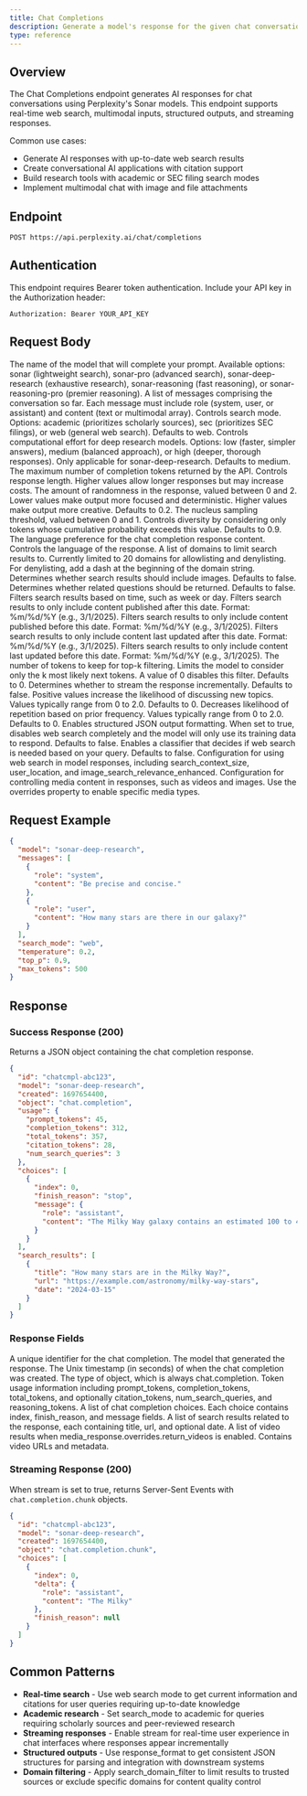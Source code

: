 ```yaml
---
title: Chat Completions
description: Generate a model's response for the given chat conversation with real-time web search capabilities.
type: reference
---
```


## Overview

The Chat Completions endpoint generates AI responses for chat conversations using Perplexity's Sonar models. This endpoint supports real-time web search, multimodal inputs, structured outputs, and streaming responses.

Common use cases:
- Generate AI responses with up-to-date web search results
- Create conversational AI applications with citation support
- Build research tools with academic or SEC filing search modes
- Implement multimodal chat with image and file attachments

## Endpoint

````http
POST https://api.perplexity.ai/chat/completions
````

## Authentication

This endpoint requires Bearer token authentication. Include your API key in the Authorization header:

````http
Authorization: Bearer YOUR_API_KEY
````

## Request Body

<ParamField body="model" param-type="string" required="true" showLocation="false">
  The name of the model that will complete your prompt. Available options: sonar (lightweight search), sonar-pro (advanced search), sonar-deep-research (exhaustive research), sonar-reasoning (fast reasoning), or sonar-reasoning-pro (premier reasoning).
</ParamField>

<ParamField body="messages" param-type="array" required="true" showLocation="false">
  A list of messages comprising the conversation so far. Each message must include role (system, user, or assistant) and content (text or multimodal array).
</ParamField>

<ParamField body="search_mode" param-type="string" required="false" showLocation="false">
  Controls search mode. Options: academic (prioritizes scholarly sources), sec (prioritizes SEC filings), or web (general web search). Defaults to web.
</ParamField>

<ParamField body="reasoning_effort" param-type="string" required="false" showLocation="false">
  Controls computational effort for deep research models. Options: low (faster, simpler answers), medium (balanced approach), or high (deeper, thorough responses). Only applicable for sonar-deep-research. Defaults to medium.
</ParamField>

<ParamField body="max_tokens" param-type="integer" required="false" showLocation="false">
  The maximum number of completion tokens returned by the API. Controls response length. Higher values allow longer responses but may increase costs.
</ParamField>

<ParamField body="temperature" param-type="number" required="false" showLocation="false">
  The amount of randomness in the response, valued between 0 and 2. Lower values make output more focused and deterministic. Higher values make output more creative. Defaults to 0.2.
</ParamField>

<ParamField body="top_p" param-type="number" required="false" showLocation="false">
  The nucleus sampling threshold, valued between 0 and 1. Controls diversity by considering only tokens whose cumulative probability exceeds this value. Defaults to 0.9.
</ParamField>

<ParamField body="language_preference" param-type="string" required="false" showLocation="false">
  The language preference for the chat completion response content. Controls the language of the response.
</ParamField>

<ParamField body="search_domain_filter" param-type="array" required="false" showLocation="false">
  A list of domains to limit search results to. Currently limited to 20 domains for allowlisting and denylisting. For denylisting, add a dash at the beginning of the domain string.
</ParamField>

<ParamField body="return_images" param-type="boolean" required="false" showLocation="false">
  Determines whether search results should include images. Defaults to false.
</ParamField>

<ParamField body="return_related_questions" param-type="boolean" required="false" showLocation="false">
  Determines whether related questions should be returned. Defaults to false.
</ParamField>

<ParamField body="search_recency_filter" param-type="string" required="false" showLocation="false">
  Filters search results based on time, such as week or day.
</ParamField>

<ParamField body="search_after_date_filter" param-type="string" required="false" showLocation="false">
  Filters search results to only include content published after this date. Format: %m/%d/%Y (e.g., 3/1/2025).
</ParamField>

<ParamField body="search_before_date_filter" param-type="string" required="false" showLocation="false">
  Filters search results to only include content published before this date. Format: %m/%d/%Y (e.g., 3/1/2025).
</ParamField>

<ParamField body="last_updated_after_filter" param-type="string" required="false" showLocation="false">
  Filters search results to only include content last updated after this date. Format: %m/%d/%Y (e.g., 3/1/2025).
</ParamField>

<ParamField body="last_updated_before_filter" param-type="string" required="false" showLocation="false">
  Filters search results to only include content last updated before this date. Format: %m/%d/%Y (e.g., 3/1/2025).
</ParamField>

<ParamField body="top_k" param-type="number" required="false" showLocation="false">
  The number of tokens to keep for top-k filtering. Limits the model to consider only the k most likely next tokens. A value of 0 disables this filter. Defaults to 0.
</ParamField>

<ParamField body="stream" param-type="boolean" required="false" showLocation="false">
  Determines whether to stream the response incrementally. Defaults to false.
</ParamField>

<ParamField body="presence_penalty" param-type="number" required="false" showLocation="false">
  Positive values increase the likelihood of discussing new topics. Values typically range from 0 to 2.0. Defaults to 0.
</ParamField>

<ParamField body="frequency_penalty" param-type="number" required="false" showLocation="false">
  Decreases likelihood of repetition based on prior frequency. Values typically range from 0 to 2.0. Defaults to 0.
</ParamField>

<ParamField body="response_format" param-type="object" required="false" showLocation="false">
  Enables structured JSON output formatting.
</ParamField>

<ParamField body="disable_search" param-type="boolean" required="false" showLocation="false">
  When set to true, disables web search completely and the model will only use its training data to respond. Defaults to false.
</ParamField>

<ParamField body="enable_search_classifier" param-type="boolean" required="false" showLocation="false">
  Enables a classifier that decides if web search is needed based on your query. Defaults to false.
</ParamField>

<ParamField body="web_search_options" param-type="object" required="false" showLocation="false">
  Configuration for using web search in model responses, including search_context_size, user_location, and image_search_relevance_enhanced.
</ParamField>

<ParamField body="media_response" param-type="object" required="false" showLocation="false">
  Configuration for controlling media content in responses, such as videos and images. Use the overrides property to enable specific media types.
</ParamField>

## Request Example

````json
{
  "model": "sonar-deep-research",
  "messages": [
    {
      "role": "system",
      "content": "Be precise and concise."
    },
    {
      "role": "user",
      "content": "How many stars are there in our galaxy?"
    }
  ],
  "search_mode": "web",
  "temperature": 0.2,
  "top_p": 0.9,
  "max_tokens": 500
}
````

## Response

### Success Response (200)

Returns a JSON object containing the chat completion response.

````json
{
  "id": "chatcmpl-abc123",
  "model": "sonar-deep-research",
  "created": 1697654400,
  "object": "chat.completion",
  "usage": {
    "prompt_tokens": 45,
    "completion_tokens": 312,
    "total_tokens": 357,
    "citation_tokens": 28,
    "num_search_queries": 3
  },
  "choices": [
    {
      "index": 0,
      "finish_reason": "stop",
      "message": {
        "role": "assistant",
        "content": "The Milky Way galaxy contains an estimated 100 to 400 billion stars..."
      }
    }
  ],
  "search_results": [
    {
      "title": "How many stars are in the Milky Way?",
      "url": "https://example.com/astronomy/milky-way-stars",
      "date": "2024-03-15"
    }
  ]
}
````

### Response Fields

<ParamField path="id" param-type="string" required="true" showLocation="false">
  A unique identifier for the chat completion.
</ParamField>

<ParamField path="model" param-type="string" required="true" showLocation="false">
  The model that generated the response.
</ParamField>

<ParamField path="created" param-type="integer" required="true" showLocation="false">
  The Unix timestamp (in seconds) of when the chat completion was created.
</ParamField>

<ParamField path="object" param-type="string" required="true" showLocation="false">
  The type of object, which is always chat.completion.
</ParamField>

<ParamField path="usage" param-type="object" required="true" showLocation="false">
  Token usage information including prompt_tokens, completion_tokens, total_tokens, and optionally citation_tokens, num_search_queries, and reasoning_tokens.
</ParamField>

<ParamField path="choices" param-type="array" required="true" showLocation="false">
  A list of chat completion choices. Each choice contains index, finish_reason, and message fields.
</ParamField>

<ParamField path="search_results" param-type="array" required="false" showLocation="false">
  A list of search results related to the response, each containing title, url, and optional date.
</ParamField>

<ParamField path="videos" param-type="array" required="false" showLocation="false">
  A list of video results when media_response.overrides.return_videos is enabled. Contains video URLs and metadata.
</ParamField>

### Streaming Response (200)

When stream is set to true, returns Server-Sent Events with `chat.completion.chunk` objects.

````json
{
  "id": "chatcmpl-abc123",
  "model": "sonar-deep-research",
  "created": 1697654400,
  "object": "chat.completion.chunk",
  "choices": [
    {
      "index": 0,
      "delta": {
        "role": "assistant",
        "content": "The Milky"
      },
      "finish_reason": null
    }
  ]
}
````

## Common Patterns

- **Real-time search** - Use web search mode to get current information and citations for user queries requiring up-to-date knowledge
- **Academic research** - Set search_mode to academic for queries requiring scholarly sources and peer-reviewed research
- **Streaming responses** - Enable stream for real-time user experience in chat interfaces where responses appear incrementally
- **Structured outputs** - Use response_format to get consistent JSON structures for parsing and integration with downstream systems
- **Domain filtering** - Apply search_domain_filter to limit results to trusted sources or exclude specific domains for content quality control

